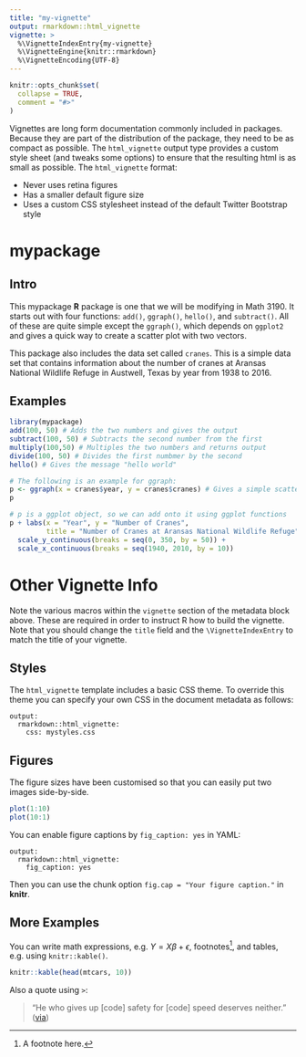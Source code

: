 ```yaml
---
title: "my-vignette"
output: rmarkdown::html_vignette
vignette: >
  %\VignetteIndexEntry{my-vignette}
  %\VignetteEngine{knitr::rmarkdown}
  %\VignetteEncoding{UTF-8}
---
```


```r
knitr::opts_chunk$set(
  collapse = TRUE,
  comment = "#>"
)
```

Vignettes are long form documentation commonly included in packages. Because they are part of the distribution of the package, they need to be as compact as possible. The `html_vignette` output type provides a custom style sheet (and tweaks some options) to ensure that the resulting html is as small as possible. The `html_vignette` format:

- Never uses retina figures
- Has a smaller default figure size
- Uses a custom CSS stylesheet instead of the default Twitter Bootstrap style

# mypackage

## Intro

This mypackage **R** package is one that we will be modifying in Math 3190. It starts out with four functions: `add()`, `ggraph()`, `hello()`, and `subtract()`. All of these are quite simple except the `ggraph()`, which depends on `ggplot2` and gives a quick way to create a scatter plot with two vectors. 

This package also includes the data set called `cranes`. This is a simple data set that contains information about the number of cranes at Aransas National Wildlife Refuge in Austwell, Texas by year from 1938 to 2016.

## Examples

```r
library(mypackage)
add(100, 50) # Adds the two numbers and gives the output
subtract(100, 50) # Subtracts the second number from the first 
multiply(100,50) # Multiples the two numbers and returns output
divide(100, 50) # Divides the first numbmer by the second
hello() # Gives the message "hello world"

# The following is an example for ggraph:
p <- ggraph(x = cranes$year, y = cranes$cranes) # Gives a simple scatter plot
p

# p is a ggplot object, so we can add onto it using ggplot functions
p + labs(x = "Year", y = "Number of Cranes", 
         title = "Number of Cranes at Aransas National Wildlife Refuge") +
  scale_y_continuous(breaks = seq(0, 350, by = 50)) +
  scale_x_continuous(breaks = seq(1940, 2010, by = 10))
```



# Other Vignette Info 

Note the various macros within the `vignette` section of the metadata block above. These are required in order to instruct R how to build the vignette. Note that you should change the `title` field and the `\VignetteIndexEntry` to match the title of your vignette.

## Styles

The `html_vignette` template includes a basic CSS theme. To override this theme you can specify your own CSS in the document metadata as follows:

    output: 
      rmarkdown::html_vignette:
        css: mystyles.css

## Figures

The figure sizes have been customised so that you can easily put two images side-by-side. 

```r
plot(1:10)
plot(10:1)
```

You can enable figure captions by `fig_caption: yes` in YAML:

    output:
      rmarkdown::html_vignette:
        fig_caption: yes

Then you can use the chunk option `fig.cap = "Your figure caption."` in **knitr**.

## More Examples

You can write math expressions, e.g. $Y = X\beta + \epsilon$, footnotes^[A footnote here.], and tables, e.g. using `knitr::kable()`.

```r
knitr::kable(head(mtcars, 10))
```

Also a quote using `>`:

> "He who gives up [code] safety for [code] speed deserves neither."
([via](https://twitter.com/hadleywickham/status/504368538874703872))

